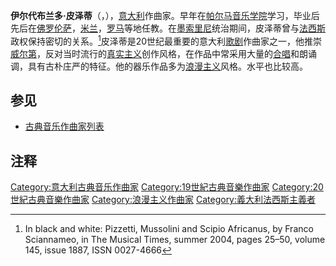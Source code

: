 {{Infobox classical
| 中文名 = 皮泽蒂
| 画像 = Ildebrando_Pizzetti_(before_1968)_-_Archivio_Storico_Ricordi_FOTO002672_(cropped).jpg
| 附注 =      
| 原文名 = Ildebrando Pizzetti
| 国别 = 意大利    
| 出生日期 = {{birth date|1880|9|20}}
| 出生地 = 帕尔马
| 逝世日期 = {{death date and age|1968|2|13|1880|9|20}}
| 逝世地 = 罗马
| 所属时期 = 浪漫主义，20世纪
| 所属乐派 =  
| 擅长作品类型 = 歌剧，管弦乐，室内乐
| 代表作 = 歌剧《费德拉》《德波拉与杰埃尔》《大教堂前的谋杀》，大提琴协奏曲，小提琴协奏曲，小提琴奏鸣曲
| 师从 = 
| 学生 = [[卡斯泰尔诺沃-泰代斯科|卡斯泰尔诺沃-泰代斯科]]，[[罗塔|罗塔]]
| 官方网站 = 
}}

'''伊尔代布兰多·皮泽蒂'''（{{lang-it|'''Ildebrando Pizzetti'''}}，{{bd|1880年|9月20日|1968年|2月13日}}），[[意大利|意大利]]作曲家。早年在[[帕尔马音乐学院|帕尔马音乐学院]]学习，毕业后先后在[[佛罗伦萨|佛罗伦萨]]，[[米兰|米兰]]，[[罗马|罗马]]等地任教。在[[墨索里尼|墨索里尼]]统治期间，皮泽蒂曾与[[法西斯|法西斯]]政权保持密切的关系。<ref>In black and white: Pizzetti, Mussolini and Scipio Africanus, by Franco Sciannameo, in The Musical Times, summer 2004, pages 25–50, volume 145, issue 1887, ISSN 0027-4666</ref>皮泽蒂是20世纪最重要的意大利[[歌剧|歌剧]]作曲家之一，他推崇[[威尔第|威尔第]]，反对当时流行的[[真实主义|真实主义]]创作风格，在作品中常采用大量的[[合唱|合唱]]和朗诵调，具有古朴庄严的特征。他的器乐作品多为[[浪漫主义音乐|浪漫主义]]风格。水平也比较高。

==参见==
* [[古典音乐作曲家列表|古典音乐作曲家列表]]

==注释==
<references/>

{{Authority control}}

{{DEFAULTSORT:Pizzetti, Ildebrando}}
[[Category:意大利古典音乐作曲家|Category:意大利古典音乐作曲家]]
[[Category:19世紀古典音樂作曲家|Category:19世紀古典音樂作曲家]]
[[Category:20世紀古典音樂作曲家|Category:20世紀古典音樂作曲家]]
[[Category:浪漫主义作曲家|Category:浪漫主义作曲家]]
[[Category:義大利法西斯主義者|Category:義大利法西斯主義者]]
